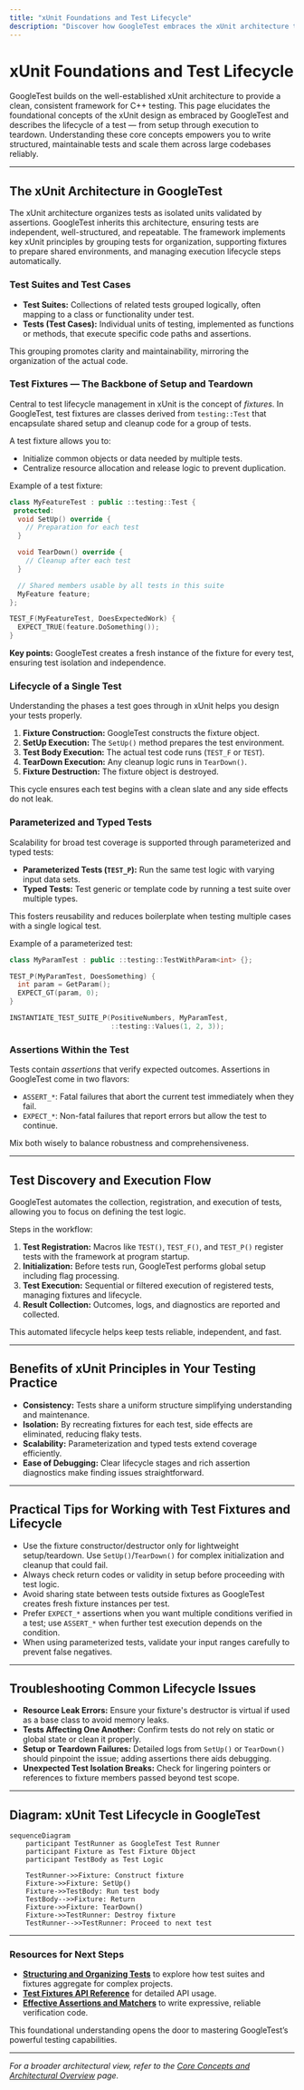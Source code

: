 ```yaml
---
title: "xUnit Foundations and Test Lifecycle"
description: "Discover how GoogleTest embraces the xUnit architecture to deliver structured, reliable testing. Learn about the lifecycle of a test—from fixture setup and discovery, to parameterization and teardown—and how these concepts help scale consistent tests across large codebases."
---
```


# xUnit Foundations and Test Lifecycle

GoogleTest builds on the well-established xUnit architecture to provide a clean, consistent framework for C++ testing. This page elucidates the foundational concepts of the xUnit design as embraced by GoogleTest and describes the lifecycle of a test — from setup through execution to teardown. Understanding these core concepts empowers you to write structured, maintainable tests and scale them across large codebases reliably.

---

## The xUnit Architecture in GoogleTest

The xUnit architecture organizes tests as isolated units validated by assertions. GoogleTest inherits this architecture, ensuring tests are independent, well-structured, and repeatable. The framework implements key xUnit principles by grouping tests for organization, supporting fixtures to prepare shared environments, and managing execution lifecycle steps automatically.

### Test Suites and Test Cases

- **Test Suites:** Collections of related tests grouped logically, often mapping to a class or functionality under test.
- **Tests (Test Cases):** Individual units of testing, implemented as functions or methods, that execute specific code paths and assertions.

This grouping promotes clarity and maintainability, mirroring the organization of the actual code.

### Test Fixtures — The Backbone of Setup and Teardown

Central to test lifecycle management in xUnit is the concept of *fixtures*. In GoogleTest, test fixtures are classes derived from `testing::Test` that encapsulate shared setup and cleanup code for a group of tests.

A test fixture allows you to:

- Initialize common objects or data needed by multiple tests.
- Centralize resource allocation and release logic to prevent duplication.

Example of a test fixture:

```cpp
class MyFeatureTest : public ::testing::Test {
 protected:
  void SetUp() override {
    // Preparation for each test
  }

  void TearDown() override {
    // Cleanup after each test
  }

  // Shared members usable by all tests in this suite
  MyFeature feature;
};

TEST_F(MyFeatureTest, DoesExpectedWork) {
  EXPECT_TRUE(feature.DoSomething());
}
```

**Key points:** GoogleTest creates a fresh instance of the fixture for every test, ensuring test isolation and independence.

### Lifecycle of a Single Test

Understanding the phases a test goes through in xUnit helps you design your tests properly.

1. **Fixture Construction:** GoogleTest constructs the fixture object.
2. **SetUp Execution:** The `SetUp()` method prepares the test environment.
3. **Test Body Execution:** The actual test code runs (`TEST_F` or `TEST`).
4. **TearDown Execution:** Any cleanup logic runs in `TearDown()`.
5. **Fixture Destruction:** The fixture object is destroyed.

This cycle ensures each test begins with a clean slate and any side effects do not leak.

### Parameterized and Typed Tests

Scalability for broad test coverage is supported through parameterized and typed tests:

- **Parameterized Tests (`TEST_P`):** Run the same test logic with varying input data sets.
- **Typed Tests:** Test generic or template code by running a test suite over multiple types.

This fosters reusability and reduces boilerplate when testing multiple cases with a single logical test.

Example of a parameterized test:

```cpp
class MyParamTest : public ::testing::TestWithParam<int> {};

TEST_P(MyParamTest, DoesSomething) {
  int param = GetParam();
  EXPECT_GT(param, 0);
}

INSTANTIATE_TEST_SUITE_P(PositiveNumbers, MyParamTest,
                         ::testing::Values(1, 2, 3));
```

### Assertions Within the Test

Tests contain *assertions* that verify expected outcomes. Assertions in GoogleTest come in two flavors:

- `ASSERT_*`: Fatal failures that abort the current test immediately when they fail.
- `EXPECT_*`: Non-fatal failures that report errors but allow the test to continue.

Mix both wisely to balance robustness and comprehensiveness.

---

## Test Discovery and Execution Flow

GoogleTest automates the collection, registration, and execution of tests, allowing you to focus on defining the test logic.

Steps in the workflow:

1. **Test Registration:** Macros like `TEST()`, `TEST_F()`, and `TEST_P()` register tests with the framework at program startup.
2. **Initialization:** Before tests run, GoogleTest performs global setup including flag processing.
3. **Test Execution:** Sequential or filtered execution of registered tests, managing fixtures and lifecycle.
4. **Result Collection:** Outcomes, logs, and diagnostics are reported and collected.

This automated lifecycle helps keep tests reliable, independent, and fast.

---

## Benefits of xUnit Principles in Your Testing Practice

- **Consistency:** Tests share a uniform structure simplifying understanding and maintenance.
- **Isolation:** By recreating fixtures for each test, side effects are eliminated, reducing flaky tests.
- **Scalability:** Parameterization and typed tests extend coverage efficiently.
- **Ease of Debugging:** Clear lifecycle stages and rich assertion diagnostics make finding issues straightforward.

---

## Practical Tips for Working with Test Fixtures and Lifecycle

- Use the fixture constructor/destructor only for lightweight setup/teardown. Use `SetUp()`/`TearDown()` for complex initialization and cleanup that could fail.
- Always check return codes or validity in setup before proceeding with test logic.
- Avoid sharing state between tests outside fixtures as GoogleTest creates fresh fixture instances per test.
- Prefer `EXPECT_*` assertions when you want multiple conditions verified in a test; use `ASSERT_*` when further test execution depends on the condition.
- When using parameterized tests, validate your input ranges carefully to prevent false negatives.

---

## Troubleshooting Common Lifecycle Issues

- **Resource Leak Errors:** Ensure your fixture's destructor is virtual if used as a base class to avoid memory leaks.
- **Tests Affecting One Another:** Confirm tests do not rely on static or global state or clean it properly.
- **Setup or Teardown Failures:** Detailed logs from `SetUp()` or `TearDown()` should pinpoint the issue; adding assertions there aids debugging.
- **Unexpected Test Isolation Breaks:** Check for lingering pointers or references to fixture members passed beyond test scope.

---

## Diagram: xUnit Test Lifecycle in GoogleTest

```mermaid
sequenceDiagram
    participant TestRunner as GoogleTest Test Runner
    participant Fixture as Test Fixture Object
    participant TestBody as Test Logic

    TestRunner->>Fixture: Construct fixture
    Fixture->>Fixture: SetUp()
    Fixture->>TestBody: Run test body
    TestBody-->>Fixture: Return
    Fixture->>Fixture: TearDown()
    Fixture->>TestRunner: Destroy fixture
    TestRunner-->>TestRunner: Proceed to next test
```

---

### Resources for Next Steps

- **[Structuring and Organizing Tests](../guides/testing-patterns/structuring-tests)** to explore how test suites and fixtures aggregate for complex projects.
- **[Test Fixtures API Reference](../api-reference/core-testing-api/test-fixtures-api)** for detailed API usage.
- **[Effective Assertions and Matchers](../guides/testing-patterns/effective-assertions)** to write expressive, reliable verification code.

This foundational understanding opens the door to mastering GoogleTest’s powerful testing capabilities.

---

*For a broader architectural view, refer to the [Core Concepts and Architectural Overview](../overview/core-concepts-architecture/architecture-overview) page.*